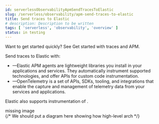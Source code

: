 ```yaml
---
id: serverlessObservabilityApmSendTracesToElastic
slug: /serverless/observability/apm-send-traces-to-elastic
title: Send traces to Elastic
# description: Description to be written
tags: [ 'serverless', 'observability', 'overview' ]
status: in testing
---
```




<Testing />

<DocCallOut>
<DocIcon type="documentation" title="documentation icon" /> Want to get started quickly? See <DocLink id="serverlessObservabilityApmGetStarted">Get started with traces and APM</DocLink>.
</DocCallOut>

Send traces to Elastic with:

* **<DocLink id="serverlessObservabilityApmAgents" text="Elastic APM agents"/>**—Elastic APM agents are lightweight libraries you install in your applications and services. They automatically instrument supported technologies, and offer APIs for custom code instrumentation.
* **<DocLink id="serverlessObservabilityApmAgentsOtel" text="OpenTelemetry"/>**—OpenTelemetry is a set of APIs, SDKs, tooling, and integrations that enable the capture and management of telemetry data from your services and applications.

Elastic also supports instrumentation of <DocLink id="serverlessObservabilityApmAgentsAwsLambdaFunctions" text="AWS Lambda functions"/>.

<div style={{ backgroundColor: "#F1F4FA", width: "100%", height: "250px", textAlign: "center", paddingTop: "110px", marginBottom: "20px" }}><DocIcon type="image" title="missing image"/> missing image</div>
{/* We should put a diagram here showing how high-level arch */}

<Feedback slug="/serverless/observability/apm-send-traces-to-elastic" filepath="docs/apm/apm-send-traces-to-elastic.mdx" />
